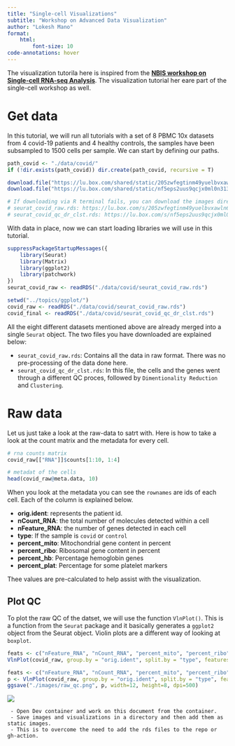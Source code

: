```yaml
---
title: "Single-cell Visualizations"
subtitle: "Workshop on Advanced Data Visualization"
author: "Lokesh Mano"
format: 
    html:
        font-size: 10
code-annotations: hover
---
```


The visualization tutorila here is inspired from the [**NBIS workshop on Single-cell RNA-seq Analysis**](https://nbisweden.github.io/workshop-scRNAseq/). The visualization tutorial her eare part of the single-cell workshop as well.

# Get data

In this tutorial, we will run all tutorials with a set of 8 PBMC 10x datasets from 4 covid-19 patients and 4 healthy controls, the samples have been subsampled to 1500 cells per sample. We can start by defining our paths.

```r
path_covid <- "./data/covid/"
if (!dir.exists(path_covid)) dir.create(path_covid, recursive = T)

download.file("https://lu.box.com/shared/static/205zwfegtinm49yuelbvxawln6r3wyjd", destfile = file.path(path_covid, "seurat_covid_raw.rds"))
download.file("https://lu.box.com/shared/static/nf5eps2uus9qcjx0ml0n313p9a8r1vb7", destfile = file.path(path_covid, "seurat_covid_qc_dr_clst.rds"))

# If downloading via R terminal fails, you can download the images directly using the following links:
# seurat_covid_raw.rds: https://lu.box.com/s/205zwfegtinm49yuelbvxawln6r3wyjd
# seurat_covid_qc_dr_clst.rds: https://lu.box.com/s/nf5eps2uus9qcjx0ml0n313p9a8r1vb7
```

With data in place, now we can start loading libraries we will use in this tutorial.

```r
suppressPackageStartupMessages({
    library(Seurat)
    library(Matrix)
    library(ggplot2)
    library(patchwork)
})
seurat_covid_raw <- readRDS("./data/covid/seurat_covid_raw.rds")
```

```r
setwd("../topics/ggplot/")
covid_raw <- readRDS("./data/covid/seurat_covid_raw.rds")
covid_final <- readRDS("./data/covid/seurat_covid_qc_dr_clst.rds")
```

All the eight different datasets mentioned above are already merged into a single `Seurat` object. The two files you have downloaded are explained below:

 - `seurat_covid_raw.rds`: Contains all the data in raw format. There was no pre-processing of the data done here.
 - `seurat_covid_qc_dr_clst.rds`: In this file, the cells and the genes went through a different QC proces, followed by `Dimentionality Reduction` and `Clustering`.

# Raw data

Let us just take a look at the raw-data to satrt with. Here is how to take a look at the count matrix and the metadata for every cell.

```r
# rna counts matrix
covid_raw[["RNA"]]$counts[1:10, 1:4] 

# metadat of the cells
head(covid_raw@meta.data, 10)
```

When you look at the metadata you can see the `rownames` are ids of each cell. Each of the column is explained below.

 - **orig.ident**: represents the patient id.
 - **nCount_RNA**: the total number of molecules detected within a cell
 - **nFeature_RNA**: the number of genes detected in each cell
 - **type**: If the sample is `covid` or `control`
 - **percent_mito**: Mitochondrial gene content in percent
 - **percent_ribo**: Ribosomal gene content in percent
 - **percent_hb**: Percentage hemoglobin genes
 - **percent_plat**: Percentage for some platelet markers

Thee values are pre-calculated to help assist with the visualization. 

## Plot QC

To plot the raw QC of the datset, we will use the function `VlnPlot()`. This is a function from the `Seurat` package and it basically generates a `ggplot2` object from the Seurat object. Violin plots are a different way of looking at `boxplot`. 

```r
feats <- c("nFeature_RNA", "nCount_RNA", "percent_mito", "percent_ribo", "percent_hb", "percent_plat")
VlnPlot(covid_raw, group.by = "orig.ident", split.by = "type", features = feats, pt.size = 0.1, ncol = 3)
```

```r
feats <- c("nFeature_RNA", "nCount_RNA", "percent_mito", "percent_ribo", "percent_hb", "percent_plat")
p <- VlnPlot(covid_raw, group.by = "orig.ident", split.by = "type", features = feats, pt.size = 0.1, ncol = 3)
ggsave("./images/raw_qc.png", p, width=12, height=8, dpi=500)
```
![](./images/raw_qc.png)









````comment
 - Open Dev container and work on this document from the container.
 - Save images and visualizations in a directory and then add them as static images.
 - This is to overcome the need to add the rds files to the repo or gh-action.
````

